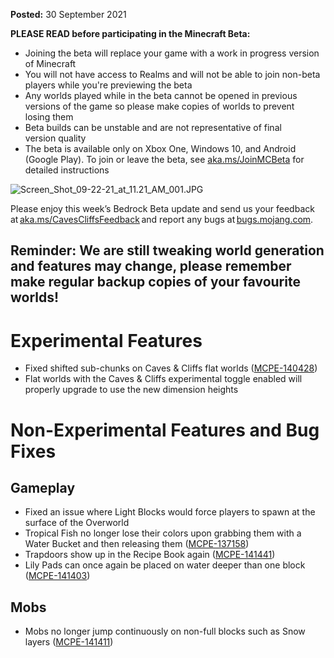 **Posted:** 30 September 2021

**PLEASE READ before participating in the Minecraft Beta:** 

-   Joining the beta will replace your game with a work in progress version of Minecraft 
-   You will not have access to Realms and will not be able to join non-beta players while you're previewing the beta
-   Any worlds played while in the beta cannot be opened in previous versions of the game so please make copies of worlds to prevent losing them 
-   Beta builds can be unstable and are not representative of final version quality 
-   The beta is available only on Xbox One, Windows 10, and Android (Google Play). To join or leave the beta, see [aka.ms/JoinMCBeta](https://aka.ms/JoinMCBeta) for detailed instructions

![Screen_Shot_09-22-21_at_11.21_AM_001.JPG](https://feedback.minecraft.net/hc/article_attachments/4410349650573/Screen_Shot_09-22-21_at_11.21_AM_001.JPG)

Please enjoy this week’s Bedrock Beta update and send us your feedback at [aka.ms/CavesCliffsFeedback](http://aka.ms/CavesCliffsFeedback) and report any bugs at [bugs.mojang.com](http://bugs.mojang.com/).  

## **Reminder:** We are still tweaking world generation and features may change, please remember **make regular backup copies** of your favourite worlds! 

# **Experimental Features** 

-   Fixed shifted sub-chunks on Caves & Cliffs flat worlds ([MCPE-140428](https://bugs.mojang.com/browse/MCPE-140428))
-   Flat worlds with the Caves & Cliffs experimental toggle enabled will properly upgrade to use the new dimension heights 

# **Non-Experimental Features and Bug Fixes** 

## **Gameplay** 

-   Fixed an issue where Light Blocks would force players to spawn at the surface of the Overworld  
-   Tropical Fish no longer lose their colors upon grabbing them with a Water Bucket and then releasing them ([MCPE-137158](https://bugs.mojang.com/browse/MCPE-137158))  
-   Trapdoors show up in the Recipe Book again ([MCPE-141441](https://bugs.mojang.com/browse/MCPE-141441))  
-   Lily Pads can once again be placed on water deeper than one block ([MCPE-141403](https://bugs.mojang.com/browse/MCPE-141403))  

## **Mobs** 

-   Mobs no longer jump continuously on non-full blocks such as Snow layers ([MCPE-141411](https://bugs.mojang.com/browse/MCPE-141411))